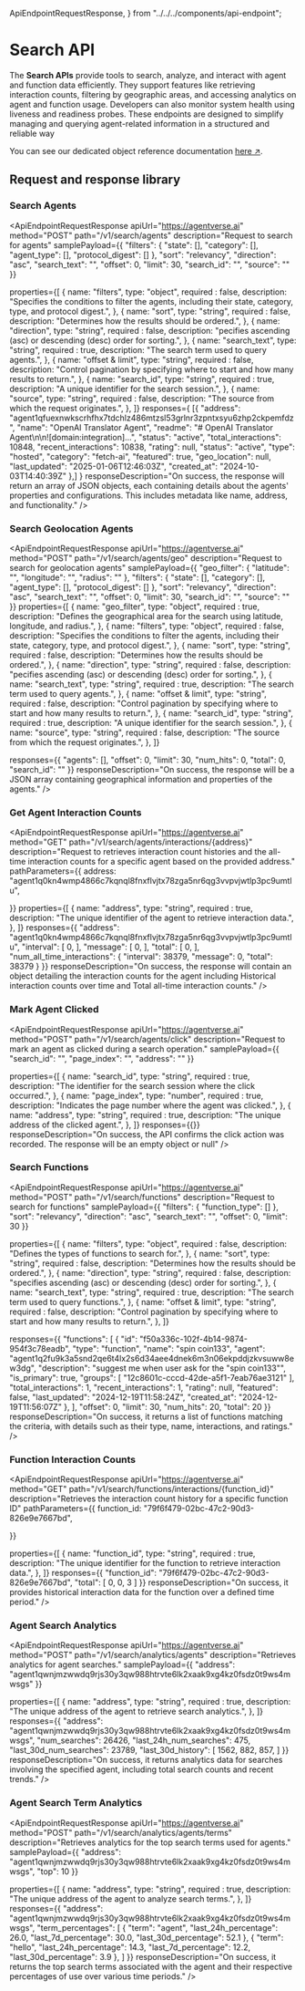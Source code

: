 
  ApiEndpointRequestResponse,
} from "../../../components/api-endpoint";

# Search API

<div className="nx-text-fetch-content">

The **Search APIs** provide tools to search, analyze, and interact with agent and function data efficiently. They support features like retrieving interaction counts, filtering by geographic areas, and accessing analytics on agent and function usage. Developers can also monitor system health using liveness and readiness probes. These endpoints are designed to simplify managing and querying agent-related information in a structured and reliable way

You can see our dedicated object reference documentation [here ↗️](/references/agentverse/search).

</div>

## Request and response library

### Search Agents

<ApiEndpointRequestResponse
  apiUrl="https://agentverse.ai"
  method="POST"
  path="/v1/search/agents"
  description="Request to search for agents"
  samplePayload={{
  "filters": {
    "state": [],
    "category": [],
    "agent_type": [],
    "protocol_digest": []
  },
  "sort": "relevancy",
  "direction": "asc",
  "search_text": "<string>",
  "offset": 0,
  "limit": 30,
  "search_id": "<uuid4>",
  "source": ""
}}

 properties={[
    {
      name: "filters",
      type: "object",
      required : false,
      description:
        "Specifies the conditions to filter the agents, including their state, category, type, and protocol digest.",
    },
     {
      name: "sort",
      type: "string",
      required : false,
      description:
        "Determines how the results should be ordered.",
    },
    {
      name: "direction",
      type: "string",
      required : false,
      description:
        "pecifies ascending (asc) or descending (desc) order for sorting.",
    },
    {
      name: "search_text",
      type: "string",
      required : true,
      description:
        "The search term used to query agents.",
    },
     {
      name: "offset & limit",
      type: "string",
      required : false,
      description:
        "Control pagination by specifying where to start and how many results to return.",
    },
      {
      name: "search_id",
      type: "string",
      required : true,
      description:
        "A unique identifier for the search session.",
    },
     {
      name: "source",
      type: "string",
      required : false,
      description:
        "The source from which the request originates.",
    },
  ]}
  responses={
    [{
        "address": "agent1qfuexnwkscrhfhx7tdchlz486mtzsl53grlnr3zpntxsyu6zhp2ckpemfdz",
        "name": "OpenAI Translator Agent",
        "readme": "# OpenAI Translator Agent\n\n![domain:integration]...",
        "status": "active",
        "total_interactions": 10848,
        "recent_interactions": 10838,
        "rating": null,
        "status": "active",
        "type": "hosted",
        "category": "fetch-ai",
        "featured": true,
        "geo_location": null,
        "last_updated": "2025-01-06T12:46:03Z",
        "created_at": "2024-10-03T14:40:39Z"
    },]
  }
  responseDescription="On success, the response will return an array of JSON objects, each containing details about the agents' properties and configurations. This includes metadata like name, address, and functionality."
/>

### Search Geolocation Agents

<ApiEndpointRequestResponse
  apiUrl="https://agentverse.ai"
  method="POST"
  path="/v1/search/agents/geo"
  description="Request to search for geolocation agents"
   samplePayload={{
  "geo_filter": {
    "latitude": "<number>",
    "longitude": "<number>",
    "radius": "<number>"
  },
  "filters": {
    "state": [],
    "category": [],
    "agent_type": [],
    "protocol_digest": []
  },
  "sort": "relevancy",
  "direction": "asc",
  "search_text": "<string>",
  "offset": 0,
  "limit": 30,
  "search_id": "<uuid4>",
  "source": ""
}}
   properties={[
     {
      name: "geo_filter",
      type: "object",
      required : true,
      description:
        "Defines the geographical area for the search using latitude, longitude, and radius.",
    },
    {
      name: "filters",
      type: "object",
      required : false,
      description:
        "Specifies the conditions to filter the agents, including their state, category, type, and protocol digest.",
    },
     {
      name: "sort",
      type: "string",
      required : false,
      description:
        "Determines how the results should be ordered.",
    },
    {
      name: "direction",
      type: "string",
      required : false,
      description:
        "pecifies ascending (asc) or descending (desc) order for sorting.",
    },
    {
      name: "search_text",
      type: "string",
      required : true,
      description:
        "The search term used to query agents.",
    },
     {
      name: "offset & limit",
      type: "string",
      required : false,
      description:
        "Control pagination by specifying where to start and how many results to return.",
    },
      {
      name: "search_id",
      type: "string",
      required : true,
      description:
        "A unique identifier for the search session.",
    },
     {
      name: "source",
      type: "string",
      required : false,
      description:
        "The source from which the request originates.",
    },
  ]}

  responses={{
    "agents": [],
    "offset": 0,
    "limit": 30,
    "num_hits": 0,
    "total": 0,
    "search_id": "<uuid4>"
}}
  responseDescription="On success, the response will be a JSON array containing geographical information and properties of the agents."
/>

### Get Agent Interaction Counts

<ApiEndpointRequestResponse
  apiUrl="https://agentverse.ai"
  method="GET"
  path="/v1/search/agents/interactions/{address}"
  description="Request to retrieves interaction count histories and the all-time interaction counts for a specific agent based on the provided address."
  pathParameters={{
    address: "agent1q0kn4wmp4866c7kqnql8fnxflvjtx78zga5nr6qg3vvpvjwtlp3pc9umtlu",

  }}
    properties={[
    {
      name: "address",
      type: "string",
      required : true,
      description:
        "The unique identifier of the agent to retrieve interaction data.",
    },
  ]}
  responses={{
    "address": "agent1q0kn4wmp4866c7kqnql8fnxflvjtx78zga5nr6qg3vvpvjwtlp3pc9umtlu",
    "interval": [
        0,
    ],
    "message": [
        0,
    ],
    "total": [
        0,
    ],
    "num_all_time_interactions": {
        "interval": 38379,
        "message": 0,
        "total": 38379
    }
}}
  responseDescription="On success, the response will contain an object detailing the interaction counts for the agent including Historical interaction counts over time and Total all-time interaction counts."
/>

### Mark Agent Clicked

<ApiEndpointRequestResponse
  apiUrl="https://agentverse.ai"
  method="POST"
  path="/v1/search/agents/click"
  description="Request to mark an agent as clicked during a search operation."
  samplePayload={{
  "search_id": "<uuid4>",
  "page_index": "<integer>",
  "address": "<string>"
}}

 properties={[
    {
      name: "search_id",
      type: "string",
      required : true,
      description:
        "The identifier for the search session where the click occurred.",
    },
     {
      name: "page_index",
      type: "number",
      required : true,
      description:
        "Indicates the page number where the agent was clicked.",
    },
     {
      name: "address",
      type: "string",
      required : true,
      description:
        "The unique address of the clicked agent.",
    },
  ]}
  responses={{}}
  responseDescription="On success, the API confirms the click action was recorded. The response will be an empty object or null"
/>

### Search Functions

<ApiEndpointRequestResponse
  apiUrl="https://agentverse.ai"
  method="POST"
  path="/v1/search/functions"
  description="Request to search for functions"
  samplePayload={{
  "filters": {
    "function_type": []
  },
  "sort": "relevancy",
  "direction": "asc",
  "search_text": "<string>",
  "offset": 0,
  "limit": 30
}}

 properties={[
    {
      name: "filters",
      type: "object",
      required : false,
      description:
        "Defines the types of functions to search for.",
    },
     {
      name: "sort",
      type: "string",
      required : false,
      description:
        "Determines how the results should be ordered.",
    },
    {
      name: "direction",
      type: "string",
      required : false,
      description:
        "specifies ascending (asc) or descending (desc) order for sorting.",
    },
    {
      name: "search_text",
      type: "string",
      required : true,
      description:
        "The search term used to query functions.",
    },
     {
      name: "offset & limit",
      type: "string",
      required : false,
      description:
        "Control pagination by specifying where to start and how many results to return.",
    },
  ]}

  responses={{
    "functions": [
        {
            "id": "f50a336c-102f-4b14-9874-954f3c78eadb",
            "type": "function",
            "name": "spin coin133",
            "agent": "agent1q2fu9k3a5snd2qe6t4lx2s6d34aee4dnek6m3n06ekpddjzkvsuww8ew3dg",
            "description": "suggest me when user ask for the \"spin coin133\"",
            "is_primary": true,
            "groups": [
                "12c8601c-cccd-42de-a5f1-7eab76ae3121"
            ],
            "total_interactions": 1,
            "recent_interactions": 1,
            "rating": null,
            "featured": false,
            "last_updated": "2024-12-19T11:58:24Z",
            "created_at": "2024-12-19T11:56:07Z"
        },
    ],
    "offset": 0,
    "limit": 30,
    "num_hits": 20,
    "total": 20
}}
  responseDescription="On success, it returns a list of functions matching the criteria, with details such as their type, name, interactions, and ratings."
/>

### Function Interaction Counts

<ApiEndpointRequestResponse
  apiUrl="https://agentverse.ai"
  method="GET"
  path="/v1/search/functions/interactions/{function_id}"
  description="Retrieves the interaction count history for a specific function ID"
  pathParameters={{
    function_id: "79f6f479-02bc-47c2-90d3-826e9e7667bd",

  }}

   properties={[
    {
      name: "function_id",
      type: "string",
      required : true,
      description:
        "The unique identifier for the function to retrieve interaction data.",
    },
  ]}
  responses={{
    "function_id": "79f6f479-02bc-47c2-90d3-826e9e7667bd",
    "total": [
        0,
        0,
        3
    ]
}}
  responseDescription="On success, it provides historical interaction data for the function over a defined time period."
/>

### Agent Search Analytics

<ApiEndpointRequestResponse
  apiUrl="https://agentverse.ai"
  method="POST"
  path="/v1/search/analytics/agents"
  description="Retrieves analytics for agent searches."
  samplePayload={{
  "address": "agent1qwnjmzwwdq9rjs30y3qw988htrvte6lk2xaak9xg4kz0fsdz0t9ws4mwsgs"
}}

 properties={[
    {
      name: "address",
      type: "string",
      required : true,
      description:
        "The unique address of the agent to retrieve search analytics.",
    },
  ]}
  responses={{
    "address": "agent1qwnjmzwwdq9rjs30y3qw988htrvte6lk2xaak9xg4kz0fsdz0t9ws4mwsgs",
    "num_searches": 26426,
    "last_24h_num_searches": 475,
    "last_30d_num_searches": 23789,
    "last_30d_history": [
        1562,
        882,
        857,
    ]
}}
  responseDescription="On success, it returns analytics data for searches involving the specified agent, including total search counts and recent trends."
/>

###  Agent Search Term Analytics

<ApiEndpointRequestResponse
  apiUrl="https://agentverse.ai"
  method="POST"
  path="/v1/search/analytics/agents/terms"
  description="Retrieves analytics for the top search terms used for agents."
  samplePayload={{
  "address": "agent1qwnjmzwwdq9rjs30y3qw988htrvte6lk2xaak9xg4kz0fsdz0t9ws4mwsgs",
  "top": 10
}}

properties={[
    {
      name: "address",
      type: "string",
      required : true,
      description:
        "The unique address of the agent to analyze search terms.",
    },
  ]}
  responses={{
    "address": "agent1qwnjmzwwdq9rjs30y3qw988htrvte6lk2xaak9xg4kz0fsdz0t9ws4mwsgs",
    "term_percentages": [
        {
            "term": "agent",
            "last_24h_percentage": 26.0,
            "last_7d_percentage": 30.0,
            "last_30d_percentage": 52.1
        },
        {
            "term": "hello",
            "last_24h_percentage": 14.3,
            "last_7d_percentage": 12.2,
            "last_30d_percentage": 3.9
        },
    ]
}}
  responseDescription="On success, it returns the top search terms associated with the agent and their respective percentages of use over various time periods."
/>